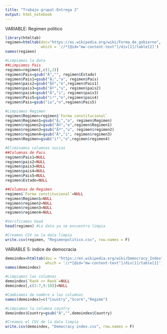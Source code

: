 ---
title: "Trabajo grupal-Entrega 2"
output: html_notebook
---

VARIABLE: Regimen politico
```{r}
library(htmltab)
regimen=htmltab(doc="https://es.wikipedia.org/wiki/Forma_de_gobierno",
                which = '//*[@id="mw-content-text"]/div[1]/table[2]')
names(regimen)

#Limpiamos la data
##Limpiamos Pais
regimen=regimen[,c(1,2)]
regimen$Pais=gsub("Â","", regimen$Estado)
regimen$Pais1=gsub("Ã¡","a", regimen$Pais)
regimen$pais2=gsub("Ã©","e",regimen$Pais1)
regimen$pais3=gsub("Ãº","u", regimen$pais2)
regimen$pais4=gsub("Ã","i", regimen$pais3)
regimen$Pais5=gsub("i³","o",regimen$pais4)
regimen$Pais=gsub("i±","n",regimen$Pais5)

#Limpiamos Regimen
regimen$Regimen=regimen$`Forma constitucional`
regimen$Regimen1=gsub("Ã¡","a", regimen$Regimen)
regimen$regimen2=gsub("Ã©","e",regimen$Regimen1)
regimen$regimen3=gsub("Ãº","u", regimen$regimen2)
regimen$regimen4=gsub("Ã","i", regimen$regimen3)
regimen$Regimen=gsub("i³","o",regimen$regimen4)

#Eliminamos columnas sucias
##Columnas de Pais
regimen$Pais1=NULL
regimen$pais2=NULL
regimen$pais3=NULL
regimen$pais4=NULL
regimen$Pais5=NULL
regimen$Estado=NULL

##Columnas de Regimen
regimen$`Forma constitucional`=NULL
regimen$Regimen1=NULL
regimen$regimen2=NULL
regimen$regimen3=NULL
regimen$regimen4=NULL

#Verificamos head 
head(regimen) #La data ya se encuentra limpia

#Creamos CSV se la data limpia
write.csv(regimen, "Regimenpolitico.csv", row.names = F)
```


VARIABLE 5: indice de democracia
```{r}
demoindex=htmltab(doc = "https://en.wikipedia.org/wiki/Democracy_Index",
                  which = '//*[@id="mw-content-text"]/div[1]/table[2]')
names(demoindex)

#Limpiamos las columnas
demoindex$`Rank >> Rank`=NULL
demoindex[,c(3:7,9:10)]=NULL

#Cambiamos de nombre a las columnas
names(demoindex)=c("Country","Score","Regime")

#Limpiamos la columna country
demoindex$Country=gsub("Â","",demoindex$Country)

#Creamos el CSV de la data limpia
write.csv(demoindex, "Democracy index.csv", row.names = F)
```

